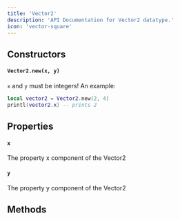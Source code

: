 ```yaml
---
title: 'Vector2'
description: 'API Documentation for Vector2 datatype.'
icon: 'vector-square'
---
```


## Constructors
#### `Vector2.new(x, y)`
`x` and `y` must be integers! An example:
```lua
local vector2 = Vector2.new(2, 4)
printl(vector2.x) -- prints 2
```

## Properties
#### `x`
The property x component of the Vector2

#### `y`
The property y component of the Vector2

## Methods